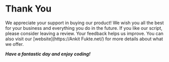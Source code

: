 # Thank You

We appreciate your support in buying our product! We wish you all the best for your business and everything you do in the future.
If you like our script, please consider leaving a review. Your feedback helps us improve. You can also visit our [website](https://Ankit Fukte.net/) for more details about what we offer.


***Have a fantastic day and enjoy coding!***